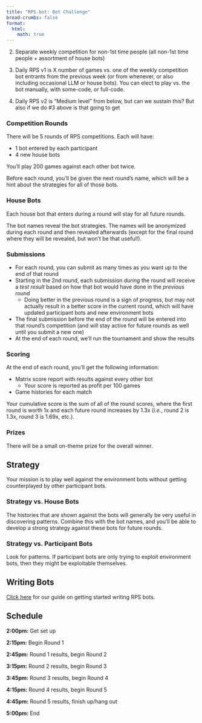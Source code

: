 ```yaml
---
title: "RPS.bot: Bot Challenge"
bread-crumbs: false
format:
  html:
    math: true
---
```

2) Separate weekly competition for non-1st time people (all non-1st time people + assortment of house bots) 

3) Daily RPS v1 is X number of games vs. one of the weekly competition bot entrants from the previous week (or from whenever, or also including occasional LLM or house bots). You can elect to play vs. the bot manually, with some-code, or full-code. 

4) Daily RPS v2 is “Medium level” from below, but can we sustain this? But also if we do #3 above is that going to get 

### Competition Rounds
There will be 5 rounds of RPS competitions. Each will have: 

- 1 bot entered by each participant
- 4 new house bots

You'll play 200 games against each other bot twice. 

Before each round, you'll be given the next round's name, which will be a hint about the strategies for all of those bots. 

### House Bots
Each house bot that enters during a round will stay for all future rounds. 

The bot names reveal the bot strategies. The names will be anonymized during each round and then revealed afterwards (except for the final round where they will be revealed, but won't be that useful!).  

### Submissions
- For each round, you can submit as many times as you want up to the end of that round
- Starting in the 2nd round, each submission *during* the round will receive a *test result* based on how that bot would have done in the *previous* round 
  - Doing better in the previous round is a sign of progress, but may not actually result in a better score in the current round, which will have updated participant bots and new environment bots
- The final submission before the end of the round will be entered into that round's competition (and will stay active for future rounds as well until you submit a new one)
- At the end of each round, we'll run the tournament and show the results

### Scoring
At the end of each round, you'll get the following information: 

- Matrix score report with results against every other bot
  - Your score is reported as profit per 100 games
- Game histories for each match

Your cumulative score is the sum of all of the round scores, where the first round is worth 1x and each future round increases by 1.3x (_i.e._, round 2 is 1.3x, round 3 is 1.69x, etc.). 

### Prizes
There will be a small on-theme prize for the overall winner. 

## Strategy
Your mission is to play well against the environment bots without getting counterplayed by other participant bots. 

### Strategy vs. House Bots
The histories that are shown against the bots will generally be very useful in discovering patterns. Combine this with the bot names, and you'll be able to develop a strong strategy against these bots for future rounds. 

### Strategy vs. Participant Bots
Look for patterns. If participant bots are only trying to exploit environment bots, then they might be exploitable themselves. 

## Writing Bots
[Click here](botguide.qmd) for our guide on getting started writing RPS bots.

## Schedule

**2:00pm:** Get set up

**2:15pm:** Begin Round 1

**2:45pm:** Round 1 results, begin Round 2

**3:15pm:** Round 2 results, begin Round 3

**3:45pm:** Round 3 results, begin Round 4

**4:15pm:** Round 4 results, begin Round 5

**4:45pm:** Round 5 results, finish up/hang out

**5:00pm:** End
